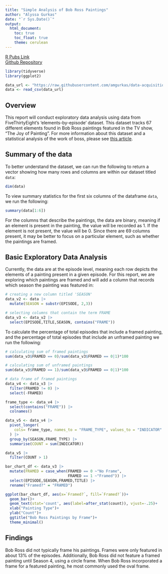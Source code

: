 ```yaml
---
title: "Simple Analysis of Bob Ross Paintings"
author: "Alyssa Gurkas"
date: "`r Sys.Date()`"
output: 
  html_document:
    toc: true
    toc_float: true
    theme: cerulean 
---
```


[R Pubs Link](https://rpubs.com/agurkas/data-607-assignment-1)
<br>
[Github Repository](https://github.com/amgurkas/data-acquisition) 

```r
library(tidyverse)
library(ggplot2)
```

```r
data_url <- "https://raw.githubusercontent.com/amgurkas/data-acquisition/refs/heads/main/Week_1/data/elements-by-episode.csv"
data <- read_csv(data_url)
```

## Overview

This report will conduct exploratory data analysis using data from 
FiveThirtyEight's 'elements-by-episode' dataset. This dataset tracks 67 
different elements found in Bob Ross paintings featured in the TV show, 
"The Joy of Painting". For more information about this dataset and 
a statistical analysis of the work of boss, please see [this article](https://fivethirtyeight.com/features/a-statistical-analysis-of-the-work-of-bob-ross/).

## Summary of the data
To better understand the dataset, we can run the following to return a vector 
showing how many rows and columns are within our dataset titled `data`:
```r
dim(data)
```
To view summary statistics for the first six columns of the 
dataframe `data`, we run the following:

```r
summary(data[1:6])
```

For the columns that describe the paintings, the data are binary, meaning if
an element is present in the painting, the value will be recorded as 1. If the
element is not present, the value will be 0. Since there are 69 columns present,
it may be better to focus on a particular element, such as whether the paintings 
are framed. 

## Basic Exploratory Data Analysis
Currently, the data are at the episode level, meaning each row depicts the 
elements of a painting present in a given episode. For this report, we
are exploring which paintings are framed and will add a column that 
records which season the painting was featured in:
 
```r
# creating a new column titled 'SEASON'
data_v2 <- data |> 
  mutate(SEASON = substr(EPISODE, 2,3)) 

# selecting columns that contain the term FRAME
data_v3 <- data_v2 |> 
  select(EPISODE,TITLE,SEASON, contains("FRAME"))
```

To calculate the percentage of total episodes that include a framed painting, 
and the percentage of total episodes that include an unframed painting we 
run the following:

```r
# calculating sum of framed paintings
sum(data_v3$FRAMED == 0)/sum(data_v3$FRAMED == 0|1)*100

# calculating sum of unframed paintings
sum(data_v3$FRAMED == 1)/sum(data_v3$FRAMED == 0|1)*100
```

```r
# data frame of framed paintings
data_v4 <- data_v3 |> 
  filter(FRAMED != 0) |> 
  select(-FRAMED)

frame_type <- data_v4 |> 
  select(contains("FRAME")) |> 
  colnames()
```

```r
data_v5 <- data_v4 |> 
  pivot_longer(
    cols= frame_type, names_to = "FRAME_TYPE", values_to = "INDICATOR"
  ) |> 
  group_by(SEASON,FRAME_TYPE) |> 
  summarise(COUNT = sum(INDICATOR))

data_v5 |> 
  filter(COUNT > 1)
```

```r
bar_chart_df <- data_v3 |> 
  mutate(FRAMED = case_when(FRAMED == 0 ~"No Frame", 
                            FRAMED == 1 ~"Framed")) |> 
  select(EPISODE,SEASON,FRAMED,TITLE) |> 
  rename("Framed?" = "FRAMED")

ggplot(bar_chart_df, aes(x=`Framed?`, fill=`Framed?`))+
  geom_bar()+
  geom_text(stat='count', aes(label=after_stat(count)), vjust=-.25)+
  xlab("Painting Type")+
  ylab("Count")+
  ggtitle("Bob Ross Paintings by Frame")+
  theme_minimal()
```

## Findings 
Bob Ross did not typically frame his paintings. Frames were only featured in 
about 13% of the episodes. Additionally, Bob Ross did not feature a 
framed painting until Season 4, using a circle frame. When Bob Ross incorporated 
a frame for a featured painting, he most commonly used the oval frame. 
